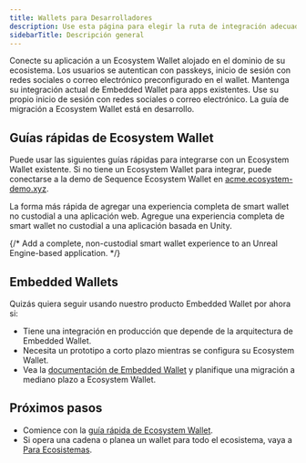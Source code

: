 ```yaml
---
title: Wallets para Desarrolladores
description: Use esta página para elegir la ruta de integración adecuada y saltar a las guías relevantes.
sidebarTitle: Descripción general
---
```


<CardGroup>
  <Card title="Ecosystem Wallet (v6)" href="/solutions/wallets/developers/ecosystem-wallet/quickstart">
    Conecte su aplicación a un Ecosystem Wallet alojado en el dominio de su ecosistema. Los usuarios se autentican con passkeys, inicio de sesión con redes sociales o correo electrónico preconfigurado en el wallet.
  </Card>

  <Card title="Embedded Wallet (v5)" href="/solutions/wallets/developers/embedded-wallet/overview">
    Mantenga su integración actual de Embedded Wallet para apps existentes. Use su propio inicio de sesión con redes sociales o correo electrónico. La guía de migración a Ecosystem Wallet está en desarrollo.
  </Card>
</CardGroup>

## Guías rápidas de Ecosystem Wallet
Puede usar las siguientes guías rápidas para integrarse con un Ecosystem Wallet existente. Si no tiene un Ecosystem Wallet para integrar, puede conectarse a la demo de Sequence Ecosystem Wallet en [acme.ecosystem-demo.xyz](https://acme.ecosystem-demo.xyz).

<CardGroup>
  <Card title="Web SDK" icon="code" href="/solutions/wallets/developers/ecosystem-wallet/quickstart">
    La forma más rápida de agregar una experiencia completa de smart wallet no custodial a una aplicación web.
  </Card>

  <Card title="Unity SDK" icon="unity" href="/solutions/wallets/developers/ecosystem-wallet/unity-quickstart">
    Agregue una experiencia completa de smart wallet no custodial a una aplicación basada en Unity.
  </Card>

  {/* <Card title="Unreal SDK" href="/solutions/wallets/developers/ecosystem-wallet/unreal-quickstart">
        Add a complete, non-custodial smart wallet experience to an Unreal Engine-based application.
      </Card> */}
</CardGroup>

## Embedded Wallets
Quizás quiera seguir usando nuestro producto Embedded Wallet por ahora si:
- Tiene una integración en producción que depende de la arquitectura de Embedded Wallet.
- Necesita un prototipo a corto plazo mientras se configura su Ecosystem Wallet.
- Vea la [documentación de Embedded Wallet](/solutions/wallets/developers/embedded-wallet/overview) y planifique una migración a mediano plazo a Ecosystem Wallet.

## Próximos pasos

- Comience con la [guía rápida de Ecosystem Wallet](/solutions/wallets/developers/ecosystem-wallet/quickstart).
- Si opera una cadena o planea un wallet para todo el ecosistema, vaya a [Para Ecosistemas](/solutions/wallets/ecosystems/overview).